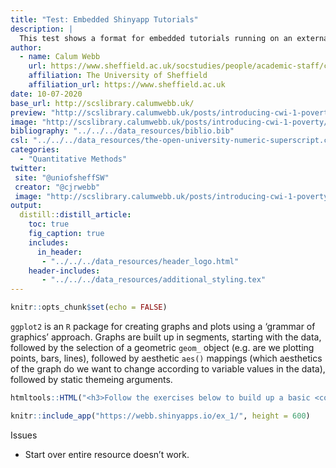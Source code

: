 ```yaml
---
title: "Test: Embedded Shinyapp Tutorials"
description: |
  This test shows a format for embedded tutorials running on an external Shinyapps.io server that can execute `R` code and display output using the `learnr` package. Need to figure out how to add custom jQuery and html to load the exercises on click (to optimise server use).  
author:
  - name: Calum Webb
    url: https://www.sheffield.ac.uk/socstudies/people/academic-staff/calum-webb
    affiliation: The University of Sheffield
    affiliation_url: https://www.sheffield.ac.uk
date: 10-07-2020
base_url: http://scslibrary.calumwebb.uk/
preview: "http://scslibrary.calumwebb.uk/posts/introducing-cwi-1-poverty/media/preview.png"
image: "http://scslibrary.calumwebb.uk/posts/introducing-cwi-1-poverty/media/preview.png"
bibliography: "../../../data_resources/biblio.bib"
csl: "../../../data_resources/the-open-university-numeric-superscript.csl"
categories:
  - "Quantitative Methods"
twitter:
 site: "@uniofsheffSW"
 creator: "@cjrwebb"
 image: "http://scslibrary.calumwebb.uk/posts/introducing-cwi-1-poverty/media/preview.png"
output: 
  distill::distill_article:
    toc: true
    fig_caption: true
    includes:
      in_header: 
       - "../../../data_resources/header_logo.html"
    header-includes:
       - "../../../data_resources/additional_styling.tex"
---
```


```r
knitr::opts_chunk$set(echo = FALSE)
```

`ggplot2` is an `R` package for creating graphs and plots using a 'grammar of graphics' approach. Graphs are built up in segments, starting with the data, followed by the selection of a geometric `geom_` object (e.g. are we plotting points, bars, lines), followed by aesthetic `aes()` mappings (which aesthetics of the graph do we want to change according to variable values in the data), followed by static themeing arguments.  

```r
htmltools::HTML("<h3>Follow the exercises below to build up a basic <code>ggplot2</code> graph for a scatterplot.</h3>")
```


```r

knitr::include_app("https://webb.shinyapps.io/ex_1/", height = 600)

```

Issues 

* Start over entire resource doesn't work.